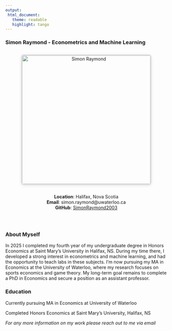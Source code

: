 ```yaml
---
output: 
 html_document:
   theme: readable
   highlight: tango
---
```


<style>
.main-container {
 max-width: 1200px !important;
 margin-left: auto;
 margin-right: auto;
 padding: 1em;
}
.content-layout {
 display: flex;
 flex-direction: column;
 align-items: center;
 margin-top: 2em;
}
.profile-img {
 width: 400px;
 height: 400px;
 object-fit: cover;
 border-radius: 8px;
 margin: 0 auto 2em auto;
 display: block;
 border: 3px solid #ddd;
 box-shadow: 0 2px 8px rgba(0,0,0,0.1);
}
.sidebar {
 width: 100%;
 max-width: 800px;
 text-align: center;
 margin-bottom: 2em;
}
.content-section {
 width: 100%;
 max-width: 800px;
 text-align: left;
}
</style>

### Simon Raymond - Econometrics and Machine Learning

<div class="content-layout">
<div class="sidebar">
<img src="Photo.jpeg" alt="Simon Raymond" class="profile-img">
<div class="contact-info">
**Location**: Halifax, Nova Scotia  
**Email**: simon.raymond@uwaterloo.ca  
**GitHub**: [SimonRaymond2003](https://github.com/SimonRaymond2003)
</div>
</div>
<div class="content-section">

### About Myself
In 2025 I completed my fourth year of my undergraduate degree in Honors Economics at Saint Mary's University in Halifax, NS. During my time there, I developed a strong interest in econometrics and machine learning, and had the opportunity to teach labs in these subjects. I'm now pursuing my MA in Economics at the University of Waterloo, where my research focuses on sports economics and game theory. My long-term goal remains to complete a PhD in Economics and secure a position as an assistant professor.

### Education
Currently pursuing MA in Economics at University of Waterloo

Completed Honors Economics at Saint Mary's University, Halifax, NS

*For any more information on my work please reach out to me via email*

</div>
</div>
